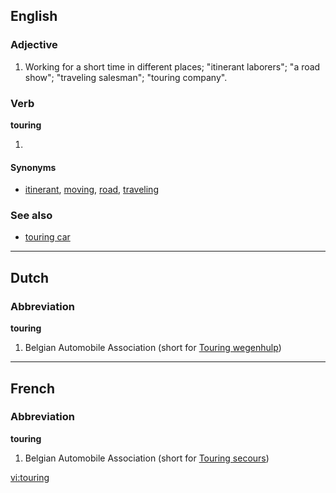 ==English==

===Adjective===
{{en-adj|-}}

# Working for a short time in different places; "itinerant laborers"; "a road show"; "traveling salesman"; "touring company".

===Verb===
'''touring'''

# {{present participle of|tour}}

====Synonyms====
* [[itinerant]], [[moving]], [[road]], [[traveling]]

===See also===
* [[touring car]]

----

==Dutch==

===Abbreviation===
'''touring'''

# Belgian Automobile Association (short for [[Touring wegenhulp]])

----

==French==

===Abbreviation===
'''touring'''

# Belgian Automobile Association (short for [[Touring secours]])

[[vi:touring]]